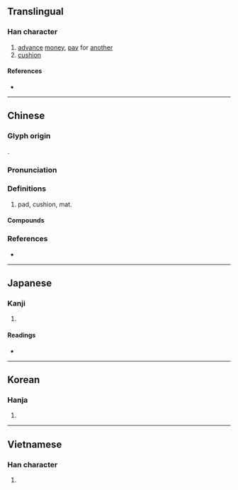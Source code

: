 {{character info/new}}
{{also|垫}}
==Translingual==

===Han character===
{{Han char|rn=32|rad=土|as=11|sn=14|four=45104|canj=GIG|ids=⿱執土}}

# [[advance]] [[money]], [[pay]] for [[another]]
# [[cushion]]

====References====
* {{Han ref|kx=0237.300|dkj=05420|dj=0476.080|hdz=10477.080|uh=588A|ud=22666|bh=B9D4|bd=47572}}

----

==Chinese==
{{zh-forms|s=垫}}

===Glyph origin===
{{Han etym}}
{{Han compound|執|土|c1=p|c2=s|t2=earth|ls=psc}}.

===Pronunciation===
{{zh-pron
|m=diàn
|c=din3,zin3,din6,dim3,din2,dip6
|h=pfs=thiap/tiap/thien
|md=
|mn=ml:tiàm/qz:tiān/tw,xm,zz:tiām/qz:tiàn/xm,zz:thiām
|mn_note=tiàm - literary; tiān/tiām/tiàn/thiām - vernacular
|w=
|mc=y
|oc=y
|cat=n
}}

===Definitions===
{{zh-hanzi}}

# pad, cushion, mat.

====Compounds====
{{zh-der|封墊|墊板|墊背|墊補|墊不起|墊場|墊底兒|墊付|墊話|墊肩|墊腳|墊腳石|墊款|墊平|墊圈|墊圈兒|墊上運動|墊戲|墊用|墊支|墊子|鞋墊}}

===References===
* {{R:yue:Hanzi}}

----

==Japanese==

===Kanji===
{{ja-kanji|grade=|rs=土11}}

# {{defn|lang=ja|sort=土11}}

====Readings====
* {{ja-readings|on=[[てん]] (ten), [[ちょう]] (chō), [[じょう]] (jō)|kun=[[おちいる]] (ochiiru), [[おぼれる]] (oboreru), [[なやむ]] (nayamu)}}

----

==Korean==

===Hanja===
{{ko-hanja|hangeul=점|rv=jeom|mr=chŏm}}

# {{defn|lang=ko|sort=土11}}

----

==Vietnamese==

===Han character===
{{vi-hantu|[[điếm]]|rs=土11}}

# {{defn|lang=vi|sort=土11}}